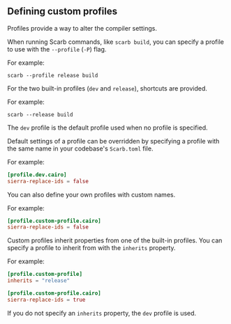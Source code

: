 ## Defining custom profiles

Profiles provide a way to alter the compiler settings.

When running Scarb commands, like `scarb build`, you can specify a profile to use with the `--profile` (`-P`) flag.

For example:

```shell
scarb --profile release build
```

For the two built-in profiles (`dev` and `release`), shortcuts are provided.

For example:

```shell
scarb --release build
```

The `dev` profile is the default profile used when no profile is specified.

Default settings of a profile can be overridden by specifying a profile with the same name in your codebase's
`Scarb.toml` file.

For example:

```toml copy
[profile.dev.cairo]
sierra-replace-ids = false
```

You can also define your own profiles with custom names.

For example:

```toml copy
[profile.custom-profile.cairo]
sierra-replace-ids = false
```

Custom profiles inherit properties from one of the built-in profiles.
You can specify a profile to inherit from with the `inherits` property.

For example:

```toml copy
[profile.custom-profile]
inherits = "release"

[profile.custom-profile.cairo]
sierra-replace-ids = true
```

If you do not specify an `inherits` property, the `dev` profile is used.
